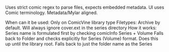 Uses strict comic regex to parse files, expects embedded metadata. UI uses Comic terminology. Metadata/Mylar aligned. 

When can it be used: Only on ComicVine library type
Filetypes: Archive by default. Will always ignore cover.ext in the series directory
How it works:
Series name is formulated first by checking comicInfo Series + Volume
Falls back to Folder and checks explicitly for Series (Volume) format. Does this up until the library root.
Falls back to just the folder name as the Series